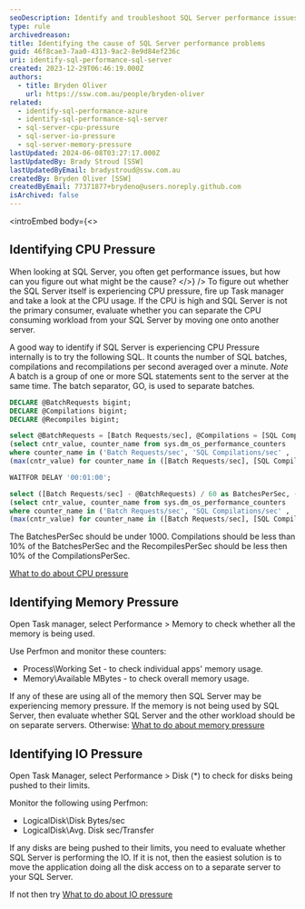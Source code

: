 ```yaml
---
seoDescription: Identify and troubleshoot SQL Server performance issues by monitoring CPU, memory, and I/O pressures using Task Manager and Perfmon.
type: rule
archivedreason:
title: Identifying the cause of SQL Server performance problems
guid: 46f8cae3-7aa0-4313-9ac2-8e9d84ef236c
uri: identify-sql-performance-sql-server
created: 2023-12-29T06:46:19.000Z
authors:
  - title: Bryden Oliver
    url: https://ssw.com.au/people/bryden-oliver
related:
  - identify-sql-performance-azure
  - identify-sql-performance-sql-server
  - sql-server-cpu-pressure
  - sql-server-io-pressure
  - sql-server-memory-pressure
lastUpdated: 2024-06-08T03:27:17.000Z
lastUpdatedBy: Brady Stroud [SSW]
lastUpdatedByEmail: bradystroud@ssw.com.au
createdBy: Bryden Oliver [SSW]
createdByEmail: 77371877+brydeno@users.noreply.github.com
isArchived: false
---
```


<introEmbed
  body={<>
## Identifying CPU Pressure

When looking at SQL Server, you often get performance issues, but how can you figure out what might be the cause?
  </>}
/>
To figure out whether the SQL Server itself is experiencing CPU pressure, fire up Task manager and take a look at the CPU usage. If the CPU is high and SQL Server is not the primary consumer, evaluate whether you can separate the CPU consuming workload from your SQL Server by moving one onto another server.

A good way to identify if SQL Server is experiencing CPU Pressure internally is to try the following SQL. It counts the number of SQL batches, compilations and recompilations per second averaged over a minute. _Note_ A batch is a group of one or more SQL statements sent to the server at the same time. The batch separator, GO, is used to separate batches.

```sql
DECLARE @BatchRequests bigint;
DECLARE @Compilations bigint;
DECLARE @Recompiles bigint;

select @BatchRequests = [Batch Requests/sec], @Compilations = [SQL Compilations/sec], @Recompiles = [SQL Re-Compilations/sec] from
(select cntr_value, counter_name from sys.dm_os_performance_counters
where counter_name in ('Batch Requests/sec', 'SQL Compilations/sec' , 'SQL Re-Compilations/sec') ) as SourceTable PIVOT
(max(cntr_value) for counter_name in ([Batch Requests/sec], [SQL Compilations/sec], [SQL Re-Compilations/sec])) as pivottable

WAITFOR DELAY '00:01:00';

select ([Batch Requests/sec] - @BatchRequests) / 60 as BatchesPerSec, ([SQL Compilations/sec] - @Compilations) / 60 AS CompilationsPerSec, ([SQL Re-Compilations/sec] - @Recompiles) / 60 as RecompilesPerSec from
(select cntr_value, counter_name from sys.dm_os_performance_counters
where counter_name in ('Batch Requests/sec', 'SQL Compilations/sec' , 'SQL Re-Compilations/sec') ) as SourceTable PIVOT
(max(cntr_value) for counter_name in ([Batch Requests/sec], [SQL Compilations/sec], [SQL Re-Compilations/sec])) as pivottable
```

The BatchesPerSec should be under 1000. Compilations should be less than 10% of the BatchesPerSec and the RecompilesPerSec should be less then 10% of the CompilationsPerSec.

[What to do about CPU pressure](https://ssw.com.au/rules/sql-server-cpu-pressure)

## Identifying Memory Pressure

Open Task manager, select Performance > Memory to check whether all the memory is being used.

Use Perfmon and monitor these counters:

- Process\Working Set - to check individual apps' memory usage.
- Memory\Available MBytes - to check overall memory usage.

If any of these are using all of the memory then SQL Server may be experiencing memory pressure.
If the memory is not being used by SQL Server, then evaluate whether SQL Server and the other workload should be on separate servers.
Otherwise: [What to do about memory pressure](https://ssw.com.au/rules/sql-server-memory-pressure)

## Identifying IO Pressure

Open Task Manager, select Performance > Disk (\*) to check for disks being pushed to their limits.

Monitor the following using Perfmon:

- LogicalDisk\Disk Bytes/sec
- LogicalDisk\Avg. Disk sec/Transfer

If any disks are being pushed to their limits, you need to evaluate whether SQL Server is performing the IO. If it is not, then the easiest solution is to move the application doing all the disk access on to a separate server to your SQL Server.

If not then try [What to do about IO pressure](https://ssw.com.au/rules/sql-server-io-pressure)
